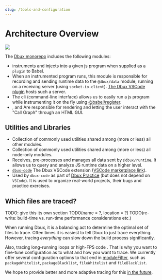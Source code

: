 ```yaml
---
slug: /tools-and-configuration
---
```


# Architecture Overview


<Img darkLight={false} src="architecture-v001.png" />

The [Dbux monorepo](https://github.com/Domiii/dbux) includes the following modules:

* <CodeLink pkg="dbux-babel-plugin" /> instruments and injects <CodeLink pkg="dbux-runtime" /> into a given js program when supplied as a `plugin` to Babel.
* <CodeLink pkg="@dbux/runtime" /> When an instrumented program runs, this module is responsible for recording and sending runtime data to the `@dbux/data` module, running on a receiving server (using `socket-io.client`). [The Dbux VSCode plugin](./dbux-code) hosts such a server.
* <CodeLink pkg="@dbux/cli" /> The cli (command-line interface) allows us to easily run a js program while instrumenting it on the fly using [@babel/register](https://babeljs.io/docs/en/babel-register).
* <CodeLink pkg="@dbux/graph-common" />, <CodeLink pkg="@dbux/graph-client" /> and <CodeLink pkg="@dbux/graph-host" /> Are responsible for rendering and letting the user interact with the "Call Graph" through an HTML GUI.


## Utilities and Libraries

* <CodeLink pkg="@dbux/common" /> Collection of commonly used utilities shared among (more or less) all other modules.
* <CodeLink pkg="@dbux/common-node" /> Collection of commonly used utilities shared among (more or less) all node-only modules.
* <CodeLink pkg="@dbux/data" /> Receives, pre-processes and manages all data sent by `@dbux/runtime`. It allows us to query and analyze JS runtime data on a higher level.
* [`dbux-code`](./dbux-code) The Dbux VSCode extension ([VSCode marketplace link](https://marketplace.visualstudio.com/items?itemName=Domi.dbux-code)).
* <CodeLink pkg="@dbux/projects" /> Used by `dbux-code` as part of [Dbux Practice](../dbux-practice) (but does not depend on `VSCode`). It is used to organize real-world projects, their bugs and practice exercises.


## Which files are traced?

TODO: give this its own section TODO(name = ?, location = ?)
TODO(re-write: build-time vs. run-time performance considerations etc.)


When running Dbux, it is a balancing act to determine the optimal set of files to trace. Often times it is easiest to tell Dbux to just trace everything. However, tracing *everything* can slow down the build process significantly. 

Also, tracing long-running loops or high-FPS code . That is why you want to fine-tune configuration as to what and how you want to trace. We currently offer several configuration options to that end in [moduleFilter](dbux-babel-plugin/src/external/moduleFilter.js), such as `packageWhitelist`, `packageBlacklist`, `fileWhitelist` and `fileBlacklist`.

We hope to provide better and more adaptive tracing for this [in the future](../advanced/known-limitations-and-future-work).
